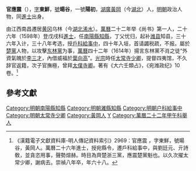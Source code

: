 '''官應震'''（{{bd|1568年||1635年|catIdx=G官}}），[[表字|字]]'''東鮮'''，[[號|號]]'''暘谷'''，一號'''陽初'''，[[湖廣|湖廣]][[黃岡|黃岡]]（今[[湖北|湖北]]）人，[[明朝|明朝]]政治人物，同[[進士|進士]]出身。

由江西南昌遷居[[黄冈|黄冈]]乌林（今[[湖北|湖北]][[浠水|浠水]]）。[[萬曆|萬曆]]二十二年举《尚书》第一人，二十六年（1598年）登戊戌科[[進士|進士]]，任[[南陽縣|南陽縣]][[知縣|知縣]]，丁父忧归，起补[[潍县|潍县]]知县，三十六年入计，三十八年考选，授[[戶科|戶科]][[給事中|給事中]]，四十年入垣，首请蠲税疏，不报。屬於[[楚黨|楚黨]]人物，以攻擊[[东林黨|东林黨]]为事，[[萬曆|萬曆]]四十二年（1614年）揚言东林黨不肖之徒“外資氣魄於[[李三才|李三才]]，內借威福於[[葉向高|葉向高]]”。[[明光宗|光宗]]時任[[太常寺|太常寺]][[少卿|少卿]]，提督四夷馆，不久辞官返籍，次子官撫極，曾拜[[太僕寺卿|太僕寺卿]]。著有《大六壬類占》，《宛潍政纪》10卷。<ref>《漢籍電子文獻資料庫-明人傳記資料索引》2969：官應震 ，字東鮮，號暘谷，黃岡人。萬曆二十六年進士，授宛縣令，遷戶科給事中，與劉廷元、亓詩敎，並貪恣用事，聲勢煊赫。時目為齊楚浙三黨，應震楚黨魁也。以久次擢太常少卿，謝病去。崇禎八年卒，年六十八。</ref>

==參考文獻==
{{reflist}}

{{萬曆二十六年戊戌科殿試金榜}}
{{DEFAULTSORT:Guan官}}

[[Category:明朝南陽縣知縣|Category:明朝南陽縣知縣]]
[[Category:明朝濰縣知縣|Category:明朝濰縣知縣]]
[[Category:明朝户科給事中|Category:明朝户科給事中]]
[[Category:明朝太常寺少卿|Category:明朝太常寺少卿]]
[[Category:黃岡人|Category:黃岡人]]
[[Category:官姓|Y]]
[[Category:萬曆二十二年甲午科舉人|Category:萬曆二十二年甲午科舉人]]
